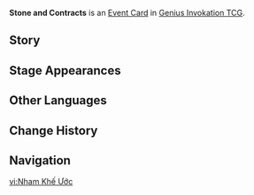 {{Genius Invokation TCG Infobox
|id       = 331802
|image    = Stone and Contracts Event Card.png
|type     = Event Card
|effect   = '''When the Action Phase of the next Round begins:''' Create 3 {{TCG Icon|Omni Dice|notext=1}} '''Omni Element''' and draw 1 card.<br>(You must have at least 2 Liyue characters in your deck to add this card to your deck.)
|unaligned = 3
|source1  = {{Sold By}}
|features = Zhongli
}}
'''Stone and Contracts''' is an [[Event Card]] in [[Genius Invokation TCG]].

==Story==
{{Description|"This is the trust I have placed in them. Betray it, and you taint my blood."|title=Contract of Eons Unshaken}}

==Stage Appearances==
{{Genius Invokation TCG Stage Appearances}}

==Other Languages==
{{Other Languages
|en      = Stone and Contracts
|zhs     = 岩与契约
|zhs_rm  = Yán yǔ Qìyuē
|zht     = 岩與契約
|zht_rm  = Yán yǔ Qìyuē
|zh_tl   = {{Lex|Geo|zh}} and Contracts
|ja      = 岩と契約
|ja_rm   = Iwa to Keiyaku
|ja_tl   = {{Lex|Geo|ja}} and Contracts
|ko      = 바위와 계약
|ko_rm   = 
|ko_tl   = 
|es      = Piedra y contratos
|es_tl   = Stone and Contracts
|fr      = Pierre et contrats
|fr_tl   = Stone and Contracts
|ru      = Камень и контракты
|ru_tl   = Stone and Contracts
|th      = Stone and Contracts
|vi      = Nham Khế Ước
|vi_tl   = 
|de      = Steine und Verträge
|de_tl   = Stones and Contracts
|id      = Stone and Contracts
|pt      = Rocha e Contrato
|pt_tl   = 
|tr      = Taş ve Sözleşmeler
|tr_tl   = 
|it      = Roccia e contratti
|it_tl   = 
}}

==Change History==
{{Change History|3.7}}

==Navigation==
{{Genius Invokation TCG Navbox|Event Card}}

[[vi:Nham Khế Ước]]